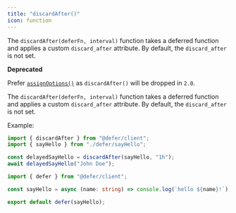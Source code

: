 ```yaml
---
title: "discardAfter()"
icon: function
---
```


The `discardAfter(deferFn, interval)` function takes a deferred function and
applies a custom `discard_after` attribute. By default, the `discard_after` is
not set.

<Info>

**Deprecated**

Prefer [`assignOptions()`](/references/defer-client/assign-options) as
`discardAfter()` will be dropped in `2.0`.

</Info>

The `discardAfter(deferFn, interval)` function takes a deferred function and
applies a custom `discard_after` attribute. By default, the `discard_after` is
not set.

Example:

<CodeGroup>

```ts index.ts
import { discardAfter } from "@defer/client";
import { sayHello } from "./defer/sayHello";

const delayedSayHello = discardAfter(sayHello, "1h");
await delayedSayHello("John Doe");
```

```ts defer/sayHello.ts
import { defer } from "@defer/client";

const sayHello = async (name: string) => console.log(`hello ${name}!`);

export default defer(sayHello);
```

</CodeGroup>
